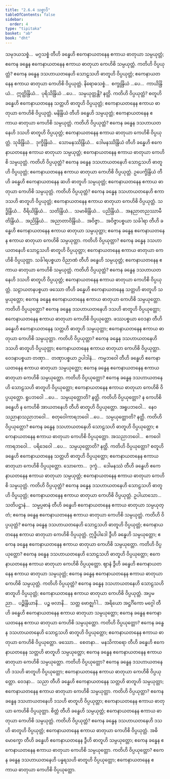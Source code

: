 ```yaml
---
title: "2.6.4 သစ္စာဒိ"
tableOfContents: false
sidebar:
  order: 4
type: "tipitaka"
basket: "ab"
book: "dht"
---
```



<DynamicBreadcrumb />

<Division number="235" book="dht" e="ch" v="31" p="44">

<Paragraph number="312" book="dht">
သမုဒယသစ္စံ…  မဂ္ဂသစ္စံ တီဟိ ခန္ဓေဟိ ဧကေနာယတနေန ဧကာယ ဓာတုယာ သမ္ပယုတ္တံ; ဧကေန ခန္ဓေန ဧကေနာယတနေန ဧကာယ ဓာတုယာ ကေဟိစိ သမ္ပယုတ္တံ. ကတိဟိ ဝိပ္ပယုတ္တံ? ဧကေန ခန္ဓေန ဒသဟာယတနေဟိ သောဠသဟိ ဓာတူဟိ ဝိပ္ပယုတ္တံ; ဧကေနာယတနေန ဧကာယ ဓာတုယာ ကေဟိစိ ဝိပ္ပယုတ္တံ.
</Paragraph>

</Division>
<Division number="236" book="dht" e="ch" v="31" p="44">

<Paragraph number="313" book="dht">
နိရောဓသစ္စံ…  စက္ခုန္ဒြိယံ …ပေ…  ကာယိန္ဒြိယံ…  ဣတ္ထိန္ဒြိယံ…  ပုရိသိန္ဒြိယံ …ပေ…  သမ္ပယုတ္တန္တိ? နတ္ထိ. ကတိဟိ ဝိပ္ပယုတ္တံ? စတူဟိ ခန္ဓေဟိ ဧကေနာယတနေန သတ္တဟိ ဓာတူဟိ ဝိပ္ပယုတ္တံ; ဧကေနာယတနေန ဧကာယ ဓာတုယာ ကေဟိစိ ဝိပ္ပယုတ္တံ.
</Paragraph>

</Division>
<Division number="237" book="dht" e="ch" v="31" p="44">

<Paragraph number="314" book="dht">
မနိန္ဒြိယံ တီဟိ ခန္ဓေဟိ သမ္ပယုတ္တံ; ဧကေနာယတနေန ဧကာယ ဓာတုယာ ကေဟိစိ သမ္ပယုတ္တံ. ကတိဟိ ဝိပ္ပယုတ္တံ? ဧကေန ခန္ဓေန ဒသဟာယတနေဟိ ဒသဟိ ဓာတူဟိ ဝိပ္ပယုတ္တံ; ဧကေနာယတနေန ဧကာယ ဓာတုယာ ကေဟိစိ ဝိပ္ပယုတ္တံ.
</Paragraph>

</Division>
<Division number="238" book="dht" e="ch" v="31" p="44">

<Paragraph number="315" book="dht">
သုခိန္ဒြိယံ…  ဒုက္ခိန္ဒြိယံ…  သောမနဿိန္ဒြိယံ…  ဒေါမနဿိန္ဒြိယံ တီဟိ ခန္ဓေဟိ ဧကေနာယတနေန ဧကာယ ဓာတုယာ သမ္ပယုတ္တံ; ဧကေနာယတနေန ဧကာယ ဓာတုယာ ကေဟိစိ သမ္ပယုတ္တံ. ကတိဟိ ဝိပ္ပယုတ္တံ? ဧကေန ခန္ဓေန ဒသဟာယတနေဟိ သောဠသဟိ ဓာတူဟိ ဝိပ္ပယုတ္တံ; ဧကေနာယတနေန ဧကာယ ဓာတုယာ ကေဟိစိ ဝိပ္ပယုတ္တံ.
</Paragraph>

</Division>
<Division number="239" book="dht" e="ch" v="31" p="45">

<Paragraph number="316" book="dht">
ဥပေက္ခိန္ဒြိယံ တီဟိ ခန္ဓေဟိ ဧကေနာယတနေန ဆဟိ ဓာတူဟိ သမ္ပယုတ္တံ; ဧကေနာယတနေန ဧကာယ ဓာတုယာ ကေဟိစိ သမ္ပယုတ္တံ. ကတိဟိ ဝိပ္ပယုတ္တံ? ဧကေန ခန္ဓေန ဒသဟာယတနေဟိ ဧကာဒသဟိ ဓာတူဟိ ဝိပ္ပယုတ္တံ; ဧကေနာယတနေန ဧကာယ ဓာတုယာ ကေဟိစိ ဝိပ္ပယုတ္တံ.
</Paragraph>

</Division>
<Division number="240" book="dht" e="ch" v="31" p="45">

<Paragraph number="317" book="dht">
သဒ္ဓိန္ဒြိယံ…  ဝီရိယိန္ဒြိယံ…  သတိန္ဒြိယံ…  သမာဓိန္ဒြိယံ…  ပညိန္ဒြိယံ…  အနညာတညဿာမီတိန္ဒြိယံ…  အညိန္ဒြိယံ…  အညာတာဝိန္ဒြိယံ…  အဝိဇ္ဇာ…  အဝိဇ္ဇာပစ္စယာ သင်္ခါရာ တီဟိ ခန္ဓေဟိ ဧကေနာယတနေန ဧကာယ ဓာတုယာ သမ္ပယုတ္တာ; ဧကေန ခန္ဓေန ဧကေနာယတနေန ဧကာယ ဓာတုယာ ကေဟိစိ သမ္ပယုတ္တာ. ကတိဟိ ဝိပ္ပယုတ္တာ? ဧကေန ခန္ဓေန ဒသဟာယတနေဟိ သောဠသဟိ ဓာတူဟိ ဝိပ္ပယုတ္တာ; ဧကေနာယတနေန ဧကာယ ဓာတုယာ ကေဟိစိ ဝိပ္ပယုတ္တာ.
</Paragraph>

</Division>
<Division number="241" book="dht" e="ch" v="31" p="45">

<Paragraph number="318" book="dht">
သင်္ခါရပစ္စယာ ဝိညာဏံ တီဟိ ခန္ဓေဟိ သမ္ပယုတ္တံ; ဧကေနာယတနေန ဧကာယ ဓာတုယာ ကေဟိစိ သမ္ပယုတ္တံ. ကတိဟိ ဝိပ္ပယုတ္တံ? ဧကေန ခန္ဓေန ဒသဟာယတနေဟိ ဒသဟိ ဓာတူဟိ ဝိပ္ပယုတ္တံ; ဧကေနာယတနေန ဧကာယ ဓာတုယာ ကေဟိစိ ဝိပ္ပယုတ္တံ.
</Paragraph>

</Division>
<Division number="242" book="dht" e="ch" v="31" p="45">

<Paragraph number="319" book="dht">
သဠာယတနပစ္စယာ ဖဿော တီဟိ ခန္ဓေဟိ ဧကေနာယတနေန သတ္တဟိ ဓာတူဟိ သမ္ပယုတ္တော; ဧကေန ခန္ဓေန ဧကေနာယတနေန ဧကာယ ဓာတုယာ ကေဟိစိ သမ္ပယုတ္တော. ကတိဟိ ဝိပ္ပယုတ္တော? ဧကေန ခန္ဓေန ဒသဟာယတနေဟိ ဒသဟိ ဓာတူဟိ ဝိပ္ပယုတ္တော; ဧကေနာယတနေန ဧကာယ ဓာတုယာ ကေဟိစိ ဝိပ္ပယုတ္တော.
</Paragraph>

</Division>
<Division number="243" book="dht" e="ch" v="31" p="45">

<Paragraph number="320" book="dht">
ဖဿပစ္စယာ ဝေဒနာ တီဟိ ခန္ဓေဟိ ဧကေနာယတနေန သတ္တဟိ ဓာတူဟိ သမ္ပယုတ္တာ; ဧကေနာယတနေန ဧကာယ ဓာတုယာ ကေဟိစိ သမ္ပယုတ္တာ. ကတိဟိ ဝိပ္ပယုတ္တာ? ဧကေန ခန္ဓေန ဒသဟာယတနေဟိ ဒသဟိ ဓာတူဟိ ဝိပ္ပယုတ္တာ; ဧကေနာယတနေန ဧကာယ ဓာတုယာ ကေဟိစိ ဝိပ္ပယုတ္တာ.
</Paragraph>

</Division>
<Division number="244" book="dht" e="ch" v="31" p="45">

<Paragraph number="321" book="dht">
ဝေဒနာပစ္စယာ တဏှာ…  တဏှာပစ္စယာ ဥပါဒါနံ…  ကမ္မဘဝေါ တီဟိ ခန္ဓေဟိ ဧကေနာယတနေန ဧကာယ ဓာတုယာ သမ္ပယုတ္တော; ဧကေန ခန္ဓေန ဧကေနာယတနေန ဧကာယ ဓာတုယာ ကေဟိစိ သမ္ပယုတ္တော. ကတိဟိ ဝိပ္ပယုတ္တော? ဧကေန ခန္ဓေန ဒသဟာယတနေဟိ သောဠသဟိ ဓာတူဟိ ဝိပ္ပယုတ္တော; ဧကေနာယတနေန ဧကာယ ဓာတုယာ ကေဟိစိ ဝိပ္ပယုတ္တော.
</Paragraph>

</Division>
<Division number="245" book="dht" e="ch" v="31" p="46">

<Paragraph number="322" book="dht">
ရူပဘဝေါ …ပေ…  သမ္ပယုတ္တောတိ? နတ္ထိ. ကတိဟိ ဝိပ္ပယုတ္တော? န ကေဟိစိ ခန္ဓေဟိ န ကေဟိစိ အာယတနေဟိ တီဟိ ဓာတူဟိ ဝိပ္ပယုတ္တော.
</Paragraph>

</Division>
<Division number="246" book="dht" e="ch" v="31" p="46">

<Paragraph number="323" book="dht">
အရူပဘဝေါ…  နေဝသညာနာသညာဘဝေါ…  စတုဝေါကာရဘဝေါ …ပေ…  သမ္ပယုတ္တောတိ? နတ္ထိ. ကတိဟိ ဝိပ္ပယုတ္တော? ဧကေန ခန္ဓေန ဒသဟာယတနေဟိ သောဠသဟိ ဓာတူဟိ ဝိပ္ပယုတ္တော; ဧကေနာယတနေန ဧကာယ ဓာတုယာ ကေဟိစိ ဝိပ္ပယုတ္တော.
</Paragraph>

</Division>
<Division number="247" book="dht" e="ch" v="31" p="46">

<Paragraph number="324" book="dht">
အသညာဘဝေါ…  ဧကဝေါကာရဘဝေါ…  ပရိဒေဝေါ …ပေ…  သမ္ပယုတ္တောတိ? နတ္ထိ. ကတိဟိ ဝိပ္ပယုတ္တော? စတူဟိ ခန္ဓေဟိ ဧကေနာယတနေန သတ္တဟိ ဓာတူဟိ ဝိပ္ပယုတ္တော; ဧကေနာယတနေန ဧကာယ ဓာတုယာ ကေဟိစိ ဝိပ္ပယုတ္တော.
</Paragraph>

</Division>
<Division number="248" book="dht" e="ch" v="31" p="46">

<Paragraph number="325" book="dht">
သောကော…  ဒုက္ခံ…  ဒေါမနဿံ တီဟိ ခန္ဓေဟိ ဧကေနာယတနေန ဧကာယ ဓာတုယာ သမ္ပယုတ္တံ; ဧကေနာယတနေန ဧကာယ ဓာတုယာ ကေဟိစိ သမ္ပယုတ္တံ. ကတိဟိ ဝိပ္ပယုတ္တံ? ဧကေန ခန္ဓေန ဒသဟာယတနေဟိ သောဠသဟိ ဓာတူဟိ ဝိပ္ပယုတ္တံ; ဧကေနာယတနေန ဧကာယ ဓာတုယာ ကေဟိစိ ဝိပ္ပယုတ္တံ.
</Paragraph>

</Division>
<Division number="249" book="dht" e="ch" v="31" p="46">

<Paragraph number="326" book="dht">
ဥပါယာသော…  သတိပဋ္ဌာနံ…  သမ္မပ္ပဓာနံ တီဟိ ခန္ဓေဟိ ဧကေနာယတနေန ဧကာယ ဓာတုယာ သမ္ပယုတ္တံ; ဧကေန ခန္ဓေန ဧကေနာယတနေန ဧကာယ ဓာတုယာ ကေဟိစိ သမ္ပယုတ္တံ. ကတိဟိ ဝိပ္ပယုတ္တံ? ဧကေန ခန္ဓေန ဒသဟာယတနေဟိ သောဠသဟိ ဓာတူဟိ ဝိပ္ပယုတ္တံ; ဧကေနာယတနေန ဧကာယ ဓာတုယာ ကေဟိစိ ဝိပ္ပယုတ္တံ.
</Paragraph>

</Division>
<Division number="250" book="dht" e="ch" v="31" p="46">

<Paragraph number="327" book="dht">
ဣဒ္ဓိပါဒေါ ဒွီဟိ ခန္ဓေဟိ သမ္ပယုတ္တော; ဧကေန ခန္ဓေန ဧကေနာယတနေန ဧကာယ ဓာတုယာ ကေဟိစိ သမ္ပယုတ္တော. ကတိဟိ ဝိပ္ပယုတ္တော? ဧကေန ခန္ဓေန ဒသဟာယတနေဟိ သောဠသဟိ ဓာတူဟိ ဝိပ္ပယုတ္တော; ဧကေနာယတနေန ဧကာယ ဓာတုယာ ကေဟိစိ ဝိပ္ပယုတ္တော.
</Paragraph>

</Division>
<Division number="251" book="dht" e="ch" v="31" p="47">

<Paragraph number="328" book="dht">
ဈာနံ ဒွီဟိ ခန္ဓေဟိ ဧကေနာယတနေန ဧကာယ ဓာတုယာ သမ္ပယုတ္တံ; ဧကေန ခန္ဓေန ဧကေနာယတနေန ဧကာယ ဓာတုယာ ကေဟိစိ သမ္ပယုတ္တံ. ကတိဟိ ဝိပ္ပယုတ္တံ? ဧကေန ခန္ဓေန ဒသဟာယတနေဟိ သောဠသဟိ ဓာတူဟိ ဝိပ္ပယုတ္တံ; ဧကေနာယတနေန ဧကာယ ဓာတုယာ ကေဟိစိ ဝိပ္ပယုတ္တံ.
</Paragraph>

</Division>
<Division number="252" book="dht" e="ch" v="31" p="47">

<Paragraph number="329" book="dht">
အပ္ပမညာ…  ပဉ္စိန္ဒြိယာနိ…  ပဉ္စ ဗလာနိ…  သတ္တ ဗောဇ္ဈင်္ဂါ…  အရိယော အဋ္ဌင်္ဂိကော မဂ္ဂေါ တီဟိ ခန္ဓေဟိ ဧကေနာယတနေန ဧကာယ ဓာတုယာ သမ္ပယုတ္တော; ဧကေန ခန္ဓေန ဧကေနာယတနေန ဧကာယ ဓာတုယာ ကေဟိစိ သမ္ပယုတ္တော. ကတိဟိ ဝိပ္ပယုတ္တော? ဧကေန ခန္ဓေန ဒသဟာယတနေဟိ သောဠသဟိ ဓာတူဟိ ဝိပ္ပယုတ္တော; ဧကေနာယတနေန ဧကာယ ဓာတုယာ ကေဟိစိ ဝိပ္ပယုတ္တော.
</Paragraph>

</Division>
<Division number="253" book="dht" e="ch" v="31" p="47">

<Paragraph number="330" book="dht">
ဖဿော…  စေတနာ…  မနသိကာရော တီဟိ ခန္ဓေဟိ ဧကေနာယတနေန သတ္တဟိ ဓာတူဟိ သမ္ပယုတ္တော; ဧကေန ခန္ဓေန ဧကေနာယတနေန ဧကာယ ဓာတုယာ ကေဟိစိ သမ္ပယုတ္တော. ကတိဟိ ဝိပ္ပယုတ္တော? ဧကေန ခန္ဓေန ဒသဟာယတနေဟိ ဒသဟိ ဓာတူဟိ ဝိပ္ပယုတ္တော; ဧကေနာယတနေန ဧကာယ ဓာတုယာ ကေဟိစိ ဝိပ္ပယုတ္တော.
</Paragraph>

</Division>
<Division number="254" book="dht" e="ch" v="31" p="47">

<Paragraph number="331" book="dht">
ဝေဒနာ…  သညာ တီဟိ ခန္ဓေဟိ ဧကေနာယတနေန သတ္တဟိ ဓာတူဟိ သမ္ပယုတ္တာ; ဧကေနာယတနေန ဧကာယ ဓာတုယာ ကေဟိစိ သမ္ပယုတ္တာ. ကတိဟိ ဝိပ္ပယုတ္တာ? ဧကေန ခန္ဓေန ဒသဟာယတနေဟိ ဒသဟိ ဓာတူဟိ ဝိပ္ပယုတ္တာ; ဧကေနာယတနေန ဧကာယ ဓာတုယာ ကေဟိစိ ဝိပ္ပယုတ္တာ.
</Paragraph>

</Division>
<Division number="255" book="dht" e="ch" v="31" p="47">

<Paragraph number="332" book="dht">
စိတ္တံ တီဟိ ခန္ဓေဟိ သမ္ပယုတ္တံ; ဧကေနာယတနေန ဧကာယ ဓာတုယာ ကေဟိစိ သမ္ပယုတ္တံ. ကတိဟိ ဝိပ္ပယုတ္တံ? ဧကေန ခန္ဓေန ဒသဟာယတနေဟိ ဒသဟိ ဓာတူဟိ ဝိပ္ပယုတ္တံ; ဧကေနာယတနေန ဧကာယ ဓာတုယာ ကေဟိစိ ဝိပ္ပယုတ္တံ.
</Paragraph>

</Division>
<Division number="256" book="dht" e="ch" v="31" p="47">

<Paragraph number="333" book="dht">
အဓိမောက္ခော တီဟိ ခန္ဓေဟိ ဧကေနာယတနေန ဒွီဟိ ဓာတူဟိ သမ္ပယုတ္တော; ဧကေန ခန္ဓေန ဧကေနာယတနေန ဧကာယ ဓာတုယာ ကေဟိစိ သမ္ပယုတ္တော. ကတိဟိ ဝိပ္ပယုတ္တော? ဧကေန ခန္ဓေန ဒသဟာယတနေဟိ ပန္နရသဟိ ဓာတူဟိ ဝိပ္ပယုတ္တော; ဧကေနာယတနေန ဧကာယ ဓာတုယာ ကေဟိစိ ဝိပ္ပယုတ္တော.
</Paragraph>
</Division>
